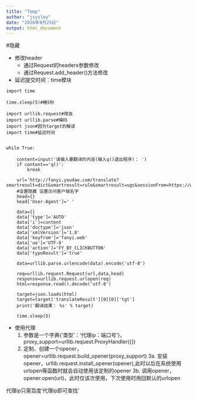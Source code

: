 ```yaml
---
title: "Temp"
author: "jsysley"
date: "2016年9月25日"
output: html_document
---
```


#隐藏

* 修改header
    * 通过Request的headers参数修改
    * 通过Request.add_header()方法修改

* 延迟提交时间：time模块
```{}
import time

time.sleep(5)#睡5秒
```


```{}
import urllib.request#爬虫
import urllib.parse#编码
import json#因为target的解读
import time#延迟时间


while True:
    
    content=input('请输入要翻译的内容(输入q()退出程序)： ')
    if content=='q()':
        break
    
    url='http://fanyi.youdao.com/translate?smartresult=dict&smartresult=rule&smartresult=ugc&sessionFrom=https://www.baidu.com/link'
    #设置隐藏 设置访问客户端名字
    head={}
    head['User-Agent']=' '
    
    data={}    
    data['type']='AUTO'
    data['i']=content
    data['doctype']='json'
    data['xmlVersion']='1.8'
    data['keyfrom']='fanyi.web'
    data['ue']='UTF-8'
    data['action']='FY_BY_CLICKBUTTON'
    data['typoResult']='true'    
    
    data=urllib.parse.urlencode(data).encode('utf-8')
    
    req=urllib.request.Request(url,data,head)
    response=urllib.request.urlopen(req)
    html=response.read().decode('utf-8')
    
    target=json.loads(html)
    target=target['translateResult'][0][0]['tgt']
    print('翻译结果： %s' % target)
    
    time.sleep(5)
```


* 使用代理
    1. 参数是一个字典{‘类型’：‘代理ip：端口号’}，proxy_support=urllib.request.ProxyHandler({})
    2. 定制、创建一个opener，opener=urllib.request.build_opener(proxy_support)
    3a. 安装 opener，urllib.request.install_opener(opener),此时以后在系统使用urlopen等函数时就会自动使用该定制的opener
    3b. 调用opener，opener.open(url)，此时仅该次使用，下次使用时用回默认的urlopen
    
代理ip只需百度‘代理ip即可查找’